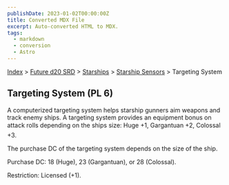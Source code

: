 ```yaml
---
publishDate: 2023-01-02T00:00:00Z
title: Converted MDX File
excerpt: Auto-converted HTML to MDX.
tags:
  - markdown
  - conversion
  - Astro
---
```






[Index](-index) > [Future d20 SRD](future-d20-srd-index) > [Starships](future-d20-srd-starships-index) > [Starship Sensors](future-d20-srd-starships-starship-sensors-index) > Targeting System




## Targeting System (PL 6)


A computerized targeting system helps starship gunners aim weapons and track enemy ships. A targeting system provides an equipment bonus on attack rolls depending on the ships size: Huge +1, Gargantuan +2, Colossal +3.


The purchase DC of the targeting system depends on the size of the ship.


Purchase DC: 18 (Huge), 23 (Gargantuan), or 28 (Colossal).


Restriction: Licensed (+1).



